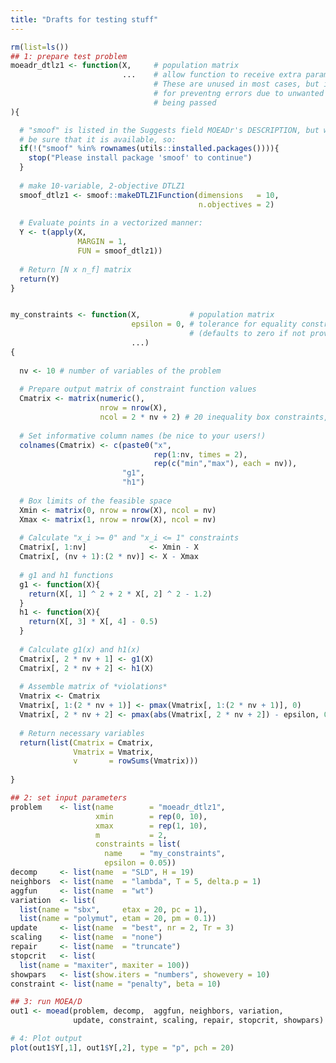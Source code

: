 ```yaml
---
title: "Drafts for testing stuff"
---
```


```r
rm(list=ls())
## 1: prepare test problem
moeadr_dtlz1 <- function(X,     # population matrix
                         ...    # allow function to receive extra parameters. 
                                # These are unused in most cases, but it is useful 
                                # for preventng errors due to unwanted parameters 
                                # being passed
){

  # "smoof" is listed in the Suggests field MOEADr's DESCRIPTION, but we need to 
  # be sure that it is available, so:
  if(!("smoof" %in% rownames(utils::installed.packages()))){
    stop("Please install package 'smoof' to continue")
  }
  
  # make 10-variable, 2-objective DTLZ1
  smoof_dtlz1 <- smoof::makeDTLZ1Function(dimensions   = 10, 
                                          n.objectives = 2)
  
  # Evaluate points in a vectorized manner:
  Y <- t(apply(X,
               MARGIN = 1,
               FUN = smoof_dtlz1))
  
  # Return [N x n_f] matrix
  return(Y)
}


my_constraints <- function(X,           # population matrix
                           epsilon = 0, # tolerance for equality constraints
                                        # (defaults to zero if not provided)
                           ...)
{
  
  nv <- 10 # number of variables of the problem
  
  # Prepare output matrix of constraint function values
  Cmatrix <- matrix(numeric(), 
                    nrow = nrow(X),
                    ncol = 2 * nv + 2) # 20 inequality box constraints, plus g1 and h1
  
  # Set informative column names (be nice to your users!)
  colnames(Cmatrix) <- c(paste0("x", 
                                rep(1:nv, times = 2), 
                                rep(c("min","max"), each = nv)),
                         "g1",
                         "h1")
                    
  # Box limits of the feasible space
  Xmin <- matrix(0, nrow = nrow(X), ncol = nv)
  Xmax <- matrix(1, nrow = nrow(X), ncol = nv)
  
  # Calculate "x_i >= 0" and "x_i <= 1" constraints
  Cmatrix[, 1:nv]              <- Xmin - X
  Cmatrix[, (nv + 1):(2 * nv)] <- X - Xmax
  
  # g1 and h1 functions
  g1 <- function(X){
    return(X[, 1] ^ 2 + 2 * X[, 2] ^ 2 - 1.2)
  }
  h1 <- function(X){
    return(X[, 3] * X[, 4] - 0.5)
  }
  
  # Calculate g1(x) and h1(x)
  Cmatrix[, 2 * nv + 1] <- g1(X)
  Cmatrix[, 2 * nv + 2] <- h1(X)
  
  # Assemble matrix of *violations*
  Vmatrix <- Cmatrix
  Vmatrix[, 1:(2 * nv + 1)] <- pmax(Vmatrix[, 1:(2 * nv + 1)], 0)        # inequality constraints
  Vmatrix[, 2 * nv + 2] <- pmax(abs(Vmatrix[, 2 * nv + 2]) - epsilon, 0) # equality constraint h1
  
  # Return necessary variables
  return(list(Cmatrix = Cmatrix,
              Vmatrix = Vmatrix,
              v       = rowSums(Vmatrix)))
  
}

## 2: set input parameters
problem    <- list(name        = "moeadr_dtlz1",
                   xmin        = rep(0, 10), 
                   xmax        = rep(1, 10), 
                   m           = 2,
                   constraints = list(
                     name    = "my_constraints",
                     epsilon = 0.05))
decomp     <- list(name  = "SLD", H = 19)
neighbors  <- list(name  = "lambda", T = 5, delta.p = 1)
aggfun     <- list(name  = "wt")
variation  <- list(
  list(name = "sbx",     etax = 20, pc = 1),
  list(name = "polymut", etam = 20, pm = 0.1))
update     <- list(name  = "best", nr = 2, Tr = 3)
scaling    <- list(name  = "none")
repair     <- list(name  = "truncate")
stopcrit   <- list(
  list(name = "maxiter", maxiter = 100))
showpars   <- list(show.iters = "numbers", showevery = 10)
constraint <- list(name = "penalty", beta = 10)
```



```r
## 3: run MOEA/D
out1 <- moead(problem, decomp,  aggfun, neighbors, variation, 
              update, constraint, scaling, repair, stopcrit, showpars)

# 4: Plot output
plot(out1$Y[,1], out1$Y[,2], type = "p", pch = 20)

```



